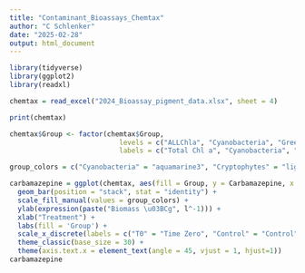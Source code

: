 ```yaml
---
title: "Contaminant_Bioassays_Chemtax"
author: "C Schlenker"
date: "2025-02-28"
output: html_document
---
```


```r
library(tidyverse)
library(ggplot2)
library(readxl)
```

```r
chemtax = read_excel("2024_Bioassay_pigment_data.xlsx", sheet = 4)

print(chemtax)
```
```r
chemtax$Group <- factor(chemtax$Group,
                           levels = c("ALLChla", "Cyanobacteria", "GreenAlgae", "Cryptophytes", "Diatoms", "Dinoflagellates", "Haptophytes"),
                           labels = c("Total Chl a", "Cyanobacteria", "Green Algae", "Cryptophytes", "Diatoms", "Dinoflagellates", "Haptophytes"))

group_colors = c("Cyanobacteria" = "aquamarine3", "Cryptophytes" = "lightpink3", "Diatoms" = "lightgoldenrod", "Dinoflagellates" = "darkgoldenrod", "Green Algae" = "chartreuse4", "Haptophytes" = "burlywood4")
```


```r
carbamazepine = ggplot(chemtax, aes(fill = Group, y = Carbamazepine, x = fct_relevel(Treatment, "T0" , "Control", "Solvent", "A", "B", "C", "D", "E", "F"))) +
  geom_bar(position = "stack", stat = "identity") +
  scale_fill_manual(values = group_colors) +
  ylab(expression(paste("Biomass \u03BCg", l^-1))) + 
  xlab("Treatment") + 
  labs(fill = 'Group') +
  scale_x_discrete(labels = c("T0" = "Time Zero", "Control" = "Control", "Solvent" = "Solvent Control", "A" = "10%", "B" = "25%", "C" = "50%", "D" = "75%", "E" = "100%", "F" = "125%")) +
  theme_classic(base_size = 30) +
  theme(axis.text.x = element_text(angle = 45, vjust = 1, hjust=1))
carbamazepine
```


```r

```


```r

```


```r

```

